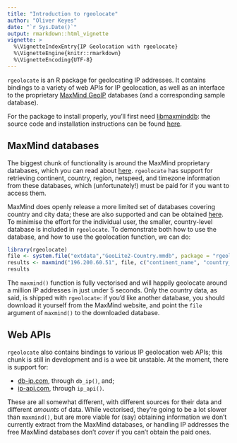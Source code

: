 ```yaml
---
title: "Introduction to rgeolocate"
author: "Oliver Keyes"
date: "`r Sys.Date()`"
output: rmarkdown::html_vignette
vignette: >
  %\VignetteIndexEntry{IP Geolocation with rgeolocate}
  %\VignetteEngine{knitr::rmarkdown}
  %\VignetteEncoding{UTF-8}
---
```


`rgeolocate` is an R package for geolocating IP addresses. It contains bindings to a variety of web APIs for IP geolocation, as well as an interface to the proprietary [MaxMind GeoIP](http://maxmind.com/) databases (and a corresponding sample database).

For the package to install properly, you'll first need [libmaxminddb](https://github.com/maxmind/libmaxminddb): the source code and installation instructions can be found [here](https://github.com/maxmind/libmaxminddb/blob/master/README.md).

## MaxMind databases

The biggest chunk of functionality is around the MaxMind proprietary databases, which you can read about [here](https://www.maxmind.com/en/geoip2-databases). `rgeolocate` has support for retrieving continent, country, region, netspeed,
and timezone information from these databases, which (unfortunately!) must be paid for if you want to access them.

MaxMind does openly release a more limited set of databases covering country and city data; these are also supported and can
be obtained [here](http://dev.maxmind.com/geoip/geoip2/geolite2/). To minimise the effort for the individual user, the smaller,
country-level database is included in `rgeolocate`. To demonstrate both how to use the database, and how to use the geolocation
function, we can do:

```r
library(rgeolocate)
file <- system.file("extdata","GeoLite2-Country.mmdb", package = "rgeolocate")
results <- maxmind("196.200.60.51", file, c("continent_name", "country_code", "country_name"))
results
```

The `maxmind()` function is fully vectorised and will happily geolocate around a million IP addresses in just under 5 seconds. Only the country data, as said, is shipped with `rgeolocate`: if you'd like
another database, you should download it yourself from the MaxMind website, and point the `file`
argument of `maxmind()` to the downloaded database.

## Web APIs

`rgeolocate` also contains bindings to various IP geolocation web APIs; this chunk is still in development and is a wee bit
unstable. At the moment, there is support for:

* [db-ip.com](http://db-ip.com), through `db_ip()`, and;
* [ip-api.com](http://ip-api.com), through `ip_api()`.

These are all somewhat different, with different sources for their data and different *amounts* of data. While vectorised, they're going to be a lot slower than `maxmind()`, but are more viable for (say) obtaining information we don't currently extract from the MaxMind databases, or handling IP addresses the free MaxMind databases don't *cover* if you can't obtain the paid ones.